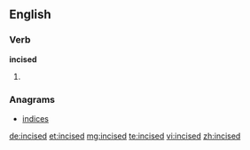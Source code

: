 ==English==

===Verb===
'''incised'''

# {{past of|[[incise]]}}

===Anagrams===
* [[indices#English|indices]]

[[de:incised]]
[[et:incised]]
[[mg:incised]]
[[te:incised]]
[[vi:incised]]
[[zh:incised]]